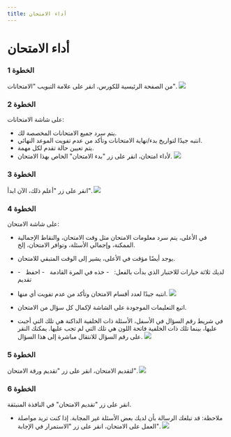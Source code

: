 ---
title: أداء الامتحان
---

# أداء الامتحان

### الخطوة 1
من الصفحة الرئيسية للكورس، انقر على علامة التبويب "الامتحانات".
![](/img/ulearning/student/exam01.png)

### الخطوة 2
على شاشة الامتحانات:
- يتم سرد جميع الامتحانات المخصصة لك.
- انتبه جيدًا لتواريخ بدء/نهاية الامتحانات وتأكد من عدم تفويت الموعد النهائي.
- يتم تعيين حالة تقدم لكل مهمة.
- لأداء امتحان، انقر على زر "بدء الامتحان" الخاص بهذا الامتحان.
![](/img/ulearning/student/exam02.png)

### الخطوة 3
انقر على زر "أعلم ذلك، الآن ابدأ".
![](/img/ulearning/student/exam03.png)

### الخطوة 4
على شاشة الامتحان:
- في الأعلى، يتم سرد معلومات الامتحان مثل وقت الامتحان، والنقاط الإجمالية الممكنة، وإجمالي الأسئلة، وتوافر الامتحان، إلخ.
- يوجد أيضًا مؤقت في الأعلى، يشير إلى الوقت المتبقي للامتحان.
- لديك ثلاثة خيارات للاختبار الذي بدأت بالفعل:
  - خذه في المرة القادمة
  - احفظ
  - تقديم
- انتبه جيدًا لعدد أقسام الامتحان وتأكد من عدم تفويت أي منها.
![](/img/ulearning/student/exam04.png)

- اتبع التعليمات الموجودة على الشاشة لإكمال كل سؤال من الامتحان.
- في شريط رقم السؤال في الأسفل، الأسئلة ذات الخلفية الداكنة هي تلك التي أجبت عليها، بينما تلك ذات الخلفية فاتحة اللون هي تلك التي لم تجب عليها. يمكنك النقر على رقم السؤال للانتقال مباشرة إلى هذا السؤال.
![](/img/ulearning/student/exam05.png)

### الخطوة 5
لتقديم الامتحان، انقر على زر "تقديم ورقة الامتحان".
![](/img/ulearning/student/exam06.png)

### الخطوة 6
انقر على زر "تقديم الامتحان" في النافذة المنبثقة.
- ملاحظة: قد تبلغك الرسالة بأن لديك بعض الأسئلة غير المجابة. إذا كنت تريد مواصلة العمل على الامتحان، انقر على زر "الاستمرار في الإجابة".
![](/img/ulearning/student/exam07.png)